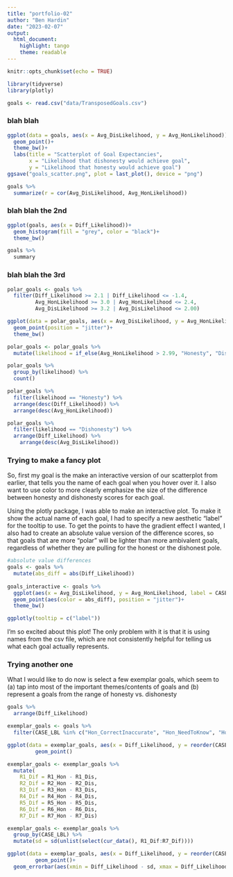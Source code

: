 ```yaml
---
title: "portfolio-02"
author: "Ben Hardin"
date: "2023-02-07"
output: 
  html_document: 
    highlight: tango
    theme: readable
---
```


```r
knitr::opts_chunk$set(echo = TRUE)
```


```r
library(tidyverse)
library(plotly)

goals <- read.csv("data/TransposedGoals.csv")
```

### blah blah

```r
ggplot(data = goals, aes(x = Avg_DisLikelihood, y = Avg_HonLikelihood))+
  geom_point()+
  theme_bw()+
  labs(title = "Scatterplot of Goal Expectancies",
       x = "Likelihood that dishonesty would achieve goal",
       y = "Likelihood that honesty would achieve goal")
ggsave("goals_scatter.png", plot = last_plot(), device = "png")

goals %>%
  summarize(r = cor(Avg_DisLikelihood, Avg_HonLikelihood))
```

### blah blah the 2nd
```r
ggplot(goals, aes(x = Diff_Likelihood))+
  geom_histogram(fill = "grey", color = "black")+
  theme_bw()
```

```r
goals %>%
  summary
```

### blah blah the 3rd
```r
polar_goals <- goals %>%
  filter(Diff_Likelihood >= 2.1 | Diff_Likelihood <= -1.4,
         Avg_HonLikelihood >= 3.0 | Avg_HonLikelihood <= 2.4,
         Avg_DisLikelihood >= 3.2 | Avg_DisLikelihood <= 2.00)

ggplot(data = polar_goals, aes(x = Avg_DisLikelihood, y = Avg_HonLikelihood))+
  geom_point(position = "jitter")+
  theme_bw()
```

```r
polar_goals <- polar_goals %>%
  mutate(likelihood = if_else(Avg_HonLikelihood > 2.99, "Honesty", "Dishonesty"))
```

```r
polar_goals %>%
  group_by(likelihood) %>%
  count()
```

```r
polar_goals %>%
  filter(likelihood == "Honesty") %>%
  arrange(desc(Diff_Likelihood)) %>%
  arrange(desc(Avg_HonLikelihood))

polar_goals %>%
  filter(likelihood == "Dishonesty") %>%
  arrange(Diff_Likelihood) %>%
    arrange(desc(Avg_DisLikelihood))
```

### Trying to make a fancy plot

So, first my goal is the make an interactive version of our scatterplot from earlier, that tells you the name of each goal when you hover over it. I also want to use color to more clearly emphasize the size of the difference between honesty and dishonesty scores for each goal.

Using the plotly package, I was able to make an interactive plot. To make it show the actual name of each goal, I had to specify a new aesthetic "label" for the tooltip to use. To get the points to have the gradient effect I wanted, I also had to create an absolute value version of the difference scores, so that goals that are more "polar" will be lighter than more ambivalent goals, regardless of whether they are pulling for the honest or the dishonest pole.

```r
#absolute value differences
goals <- goals %>%
  mutate(abs_diff = abs(Diff_Likelihood))
  
goals_interactive <- goals %>%
  ggplot(aes(x = Avg_DisLikelihood, y = Avg_HonLikelihood, label = CASE_LBL))+
  geom_point(aes(color = abs_diff), position = "jitter")+
  theme_bw()

ggplotly(tooltip = c("label"))
```

I'm so excited about this plot! The only problem with it is that it is using names from the csv file, which are not consistently helpful for telling us what each goal actually represents.  

### Trying another one

What I would like to do now is select a few exemplar goals, which seem to (a) tap into most of the important themes/contents of goals and (b) represent a goals from the range of honesty vs. dishonesty

```r
goals %>%
  arrange(Diff_Likelihood)

exemplar_goals <- goals %>%
  filter(CASE_LBL %in% c("Hon_CorrectInaccurate", "Hon_NeedToKnow", "Hon_BeYourself", "Hon_Chest", "Hon_RightThing", "Hon_AvoidMis", "Hon_TreatResp", "Hon_HelpProduc", "Hon_FeelClose", "Hon_AvoidGuilt", "Hon_PutInPlace", "Hon_WasteTime", "Hon_GainConfi", "Hon_GetOtherDo", "Hon_ToLookGood", "Hon_AvoidDisap", "Hon_Story", "Hon_GentleOther", "Hon_KeepBrief", "Hon_AvoidAwk", "Hon_CoverUp", "Hon_GetSometh"))

ggplot(data = exemplar_goals, aes(x = Diff_Likelihood, y = reorder(CASE_LBL, Diff_Likelihood)))+
         geom_point()
```

```r
exemplar_goals <- exemplar_goals %>%
  mutate(
    R1_Dif = R1_Hon - R1_Dis,
    R2_Dif = R2_Hon - R2_Dis,
    R3_Dif = R3_Hon - R3_Dis,
    R4_Dif = R4_Hon - R4_Dis,
    R5_Dif = R5_Hon - R5_Dis,
    R6_Dif = R6_Hon - R6_Dis,
    R7_Dif = R7_Hon - R7_Dis)

exemplar_goals <- exemplar_goals %>%
  group_by(CASE_LBL) %>%
  mutate(sd = sd(unlist(select(cur_data(), R1_Dif:R7_Dif))))

ggplot(data = exemplar_goals, aes(x = Diff_Likelihood, y = reorder(CASE_LBL, Diff_Likelihood)))+
         geom_point()+
  geom_errorbar(aes(xmin = Diff_Likelihood - sd, xmax = Diff_Likelihood + sd))
```